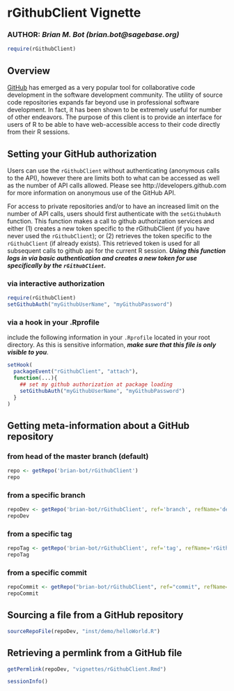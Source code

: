 %\VignetteEngine{knitr::knitr}
# rGithubClient Vignette
### **AUTHOR**: _Brian M. Bot (brian.bot@sagebase.org)_

```r
require(rGithubClient)
```

## Overview

[GitHub](https://www.github.com) has emerged as a very popular tool for collaborative code development in the software development community. The utility of source code repositories expands far beyond use in professional software development. In fact, it has been shown to be extremely useful for  number of other endeavors. The purpose of this client is to provide an interface for users of R to be able to have web-accessible access to their code directly from their R sessions.

## Setting your GitHub authorization

Users can use the `rGithubClient` without authenticating (anonymous calls to the API), however there are limits both to what can be accessed as well as the number of API calls allowed. Please see http://developers.github.com for more information on anonymous use of the GitHub API.

For access to private repositories and/or to have an increased limit on the number of API calls, users should first authenticate with the `setGithubAuth` function. This function makes a call to github authorization services and either (1) creates a new token specific to the rGithubClient (if you have never used the `rGithubClient`); or (2) retrieves the token specific to the `rGithubClient` (if already exists). This retrieved token is used for all subsequent calls to github api for the current R session. _**Using this function logs in via basic authentication and creates a new token for use specifically by the `rGithubClient`.**_

### via interactive authorization

```r
require(rGithubClient)
setGithubAuth("myGithubUserName", "myGithubPassword")
```

### via a hook in your .Rprofile
include the following information in your `.Rprofile` located in your root directory. As this is sensitive information, _**make sure that this file is only visible to you**_.

```r
setHook(
  packageEvent("rGithubClient", "attach"),
  function(...){
    ## set my github authorization at package loading
    setGithubAuth("myGithubUserName", "myGithubPassword")
  }
)
```

## Getting meta-information about a GitHub repository

### from head of the master branch (default)
```r
repo <- getRepo('brian-bot/rGithubClient')
repo
```

### from a specific branch
```r
repoDev <- getRepo('brian-bot/rGithubClient', ref='branch', refName='dev')
repoDev
```

### from a specific tag
```r
repoTag <- getRepo('brian-bot/rGithubClient', ref='tag', refName='rGithubClient-0.8')
repoTag
```

### from a specific commit
```r
repoCommit <- getRepo("brian-bot/rGithubClient", ref="commit", refName="9382e7191073c1a5dc554ec8b6658d07d405b89e")
repoCommit
```


## Sourcing a file from a GitHub repository

```r
sourceRepoFile(repoDev, "inst/demo/helloWorld.R")
```

## Retrieving a permlink from a GitHub file

```r
getPermlink(repoDev, "vignettes/rGithubClient.Rmd")
```


```r
sessionInfo()
```

